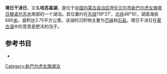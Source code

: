 '''塔日干淖日'''，又名'''哈苏盖湖'''，是位于[[中国|中国]][[内蒙古自治区|内蒙古自治区]][[呼伦贝尔市|呼伦贝尔市]][[新巴尔虎左旗|新巴尔虎左旗]][[塔日根诺尔苏木|塔日根诺尔苏木]]南部的一个湖泊。其位置约在[[东经|东经]]118°27′，[[北纬|北纬]]48°10′。湖面海拔680[[米_(單位)|米]]，面积达3.75平方公里。该湖的沉积物主要为[[芒硝|芒硝]]和[[石盐|石盐]]。塔日干淖日在[[蒙古语|蒙古语]]中的意思是肥沃的泡子。
== 参考书目 ==
*{{cite book|author=牧寒 |title=《内蒙古湖泊》 |year=2003 |publisher=内蒙古人民出版社 |isbn=9787204039883  }}
{{模板:呼伦贝尔市湖泊}}
{{内蒙古小作品}}

[[Category:新巴尔虎左旗湖泊|Category:新巴尔虎左旗湖泊]]